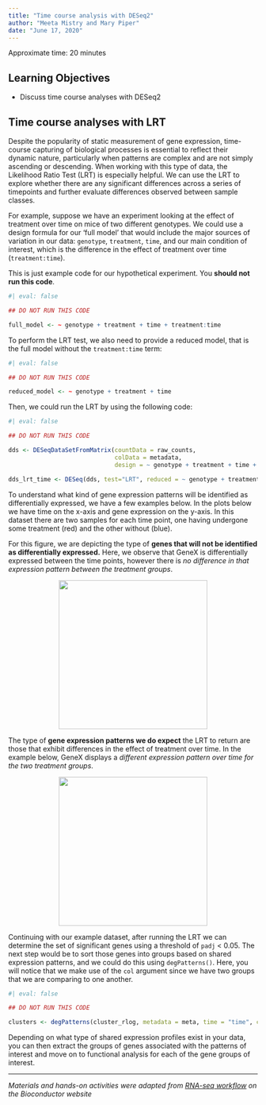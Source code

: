 ```yaml
---
title: "Time course analysis with DESeq2"
author: "Meeta Mistry and Mary Piper"
date: "June 17, 2020"
---
```


Approximate time: 20 minutes

## Learning Objectives 

* Discuss time course analyses with DESeq2

## Time course analyses with LRT

Despite the popularity of static measurement of gene expression, time-course capturing of biological processes is essential to reflect their dynamic nature, particularly when patterns are complex and are not simply ascending or descending. When working with this type of data, the Likelihood Ratio Test (LRT) is especially helpful. We can use the LRT to explore whether there are any significant differences across a series of timepoints and further evaluate differences observed between sample classes. 

For example, suppose we have an experiment looking at the effect of treatment over time on mice of two different genotypes. We could use a design formula for our 'full model' that would include the major sources of variation in our data: `genotype`, `treatment`, `time`, and our main condition of interest, which is the difference in the effect of treatment over time (`treatment:time`).

::: callout-warning
This is just example code for our hypothetical experiment. You **should not run this code**.
:::

```r
#| eval: false

## DO NOT RUN THIS CODE

full_model <- ~ genotype + treatment + time + treatment:time
```

To perform the LRT test, we also need to provide a reduced model, that is the full model without the `treatment:time` term:

```r
#| eval: false

## DO NOT RUN THIS CODE

reduced_model <- ~ genotype + treatment + time
```

Then, we could run the LRT by using the following code:

```r
#| eval: false

## DO NOT RUN THIS CODE

dds <- DESeqDataSetFromMatrix(countData = raw_counts,
                              colData = metadata,
                              design = ~ genotype + treatment + time + treatment:time)

dds_lrt_time <- DESeq(dds, test="LRT", reduced = ~ genotype + treatment + time)
```

To understand what kind of gene expression patterns will be identified as differentially expressed, we have a few examples below.  In the plots below we have time on the x-axis and gene expression on the y-axis. In this dataset there are two samples for each time point, one having undergone some treatment (red) and the other without (blue). 

For this figure, we are depicting the type of **genes that will not be identified as differentially expressed.** Here, we observe that GeneX is differentially expressed between the time points, however there is _no difference in that expression pattern between the treatment groups_.

<p align="center">
<img src="../img/lrt_time_nodiff.png" width="300">
</p>

The type of **gene expression patterns we do expect** the LRT to return are those that exhibit differences in the effect of treatment over time. In the example below, GeneX displays a _different expression pattern over time for the two treatment groups_.

<p align="center">
<img src="../img/lrt_time_yesdiff.png" width="300">
</p>

Continuing with our example dataset, after running the LRT we can determine the set of significant genes using a threshold of `padj` < 0.05. The next step would be to sort those genes into groups based on shared expression patterns, and we could do this using `degPatterns()`. Here, you will notice that we make use of the `col` argument since we have two groups that we are comparing to one another.

```r
#| eval: false

## DO NOT RUN THIS CODE

clusters <- degPatterns(cluster_rlog, metadata = meta, time = "time", col = "treatment")
```

Depending on what type of shared expression profiles exist in your data, you can then extract the groups of genes associated with the patterns of interest and move on to functional analysis for each of the gene groups of interest.

---

*Materials and hands-on activities were adapted from [RNA-seq workflow](http://www.bioconductor.org/help/workflows/rnaseqGene/#de) on the Bioconductor website*
